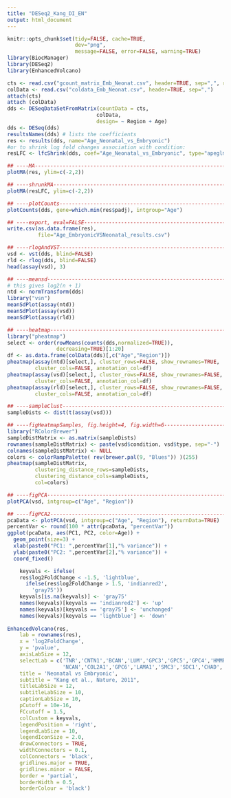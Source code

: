 ```yaml
---
title: "DESeq2_Kang_DI_EN"
output: html_document
---
```


```r
knitr::opts_chunk$set(tidy=FALSE, cache=TRUE,
                      dev="png",
                      message=FALSE, error=FALSE, warning=TRUE)
library(BiocManager)
library(DESeq2)
library(EnhancedVolcano)
```


```r
cts <- read.csv("gcount_matrix_Emb_Neonat.csv", header=TRUE, sep=",", row.names = "ID_REF")
colData <- read.csv("coldata_Emb_Neonat.csv", header=TRUE, sep=",")
attach(cts)
attach (colData)
dds <- DESeqDataSetFromMatrix(countData = cts,
                             colData,
                             design= ~ Region + Age)
dds <- DESeq(dds)
resultsNames(dds) # lists the coefficients
res <- results(dds, name="Age_Neonatal_vs_Embryonic")
#or to shrink log fold changes association with condition:
resLFC <- lfcShrink(dds, coef="Age_Neonatal_vs_Embryonic", type="apeglm")
```


```r
## ----MA------------------------------------------------------------------
plotMA(res, ylim=c(-2,2))

## ----shrunkMA------------------------------------------------------------
plotMA(resLFC, ylim=c(-2,2))

## ----plotCounts----------------------------------------------------------
plotCounts(dds, gene=which.min(res$padj), intgroup="Age")

```


```r
## ----export, eval=FALSE--------------------------------------------------
write.csv(as.data.frame(res),
          file="Age_EmbryonicVSNeonatal_results.csv")

```


```r

## ----rlogAndVST----------------------------------------------------------
vsd <- vst(dds, blind=FALSE)
rld <- rlog(dds, blind=FALSE)
head(assay(vsd), 3)

## ----meansd--------------------------------------------------------------
# this gives log2(n + 1)
ntd <- normTransform(dds)
library("vsn")
meanSdPlot(assay(ntd))
meanSdPlot(assay(vsd))
meanSdPlot(assay(rld))
```


```r
## ----heatmap-------------------------------------------------------------
library("pheatmap")
select <- order(rowMeans(counts(dds,normalized=TRUE)),
                decreasing=TRUE)[1:20]
df <- as.data.frame(colData(dds)[,c("Age","Region")])
pheatmap(assay(ntd)[select,], cluster_rows=FALSE, show_rownames=TRUE,
         cluster_cols=FALSE, annotation_col=df)
pheatmap(assay(vsd)[select,], cluster_rows=FALSE, show_rownames=FALSE,
         cluster_cols=FALSE, annotation_col=df)
pheatmap(assay(rld)[select,], cluster_rows=FALSE, show_rownames=FALSE,
         cluster_cols=FALSE, annotation_col=df)
```


```r
## ----sampleClust---------------------------------------------------------
sampleDists <- dist(t(assay(vsd)))

## ----figHeatmapSamples, fig.height=4, fig.width=6------------------------
library("RColorBrewer")
sampleDistMatrix <- as.matrix(sampleDists)
rownames(sampleDistMatrix) <- paste(vsd$condition, vsd$type, sep="-")
colnames(sampleDistMatrix) <- NULL
colors <- colorRampPalette( rev(brewer.pal(9, "Blues")) )(255)
pheatmap(sampleDistMatrix,
         clustering_distance_rows=sampleDists, 
         clustering_distance_cols=sampleDists,
         col=colors)
```


```r

## ----figPCA--------------------------------------------------------------
plotPCA(vsd, intgroup=c("Age", "Region"))

## ----figPCA2-------------------------------------------------------------
pcaData <- plotPCA(vsd, intgroup=c("Age", "Region"), returnData=TRUE)
percentVar <- round(100 * attr(pcaData, "percentVar"))
ggplot(pcaData, aes(PC1, PC2, color=Age)) +
  geom_point(size=3) +
  xlab(paste0("PC1: ",percentVar[1],"% variance")) +
  ylab(paste0("PC2: ",percentVar[2],"% variance")) + 
  coord_fixed()
```


```r
    keyvals <- ifelse(
    res$log2FoldChange < -1.5, 'lightblue',
      ifelse(res$log2FoldChange > 1.5, 'indianred2',
        'gray75'))
    keyvals[is.na(keyvals)] <- 'gray75'
    names(keyvals)[keyvals == 'indianred2'] <- 'up'
    names(keyvals)[keyvals == 'gray75'] <- 'unchanged'
    names(keyvals)[keyvals == 'lightblue'] <- 'down'
  
EnhancedVolcano(res,
    lab = rownames(res),
    x = 'log2FoldChange',
    y = 'pvalue',
    axisLabSize = 12,
    selectLab = c('TNR','CNTN1','BCAN','LUM','GPC3','GPC5','GPC4','HMMR','ITGA2',
                  'NCAN','COL2A1','GPC6','LAMA1','SMC3','SDC1','CHAD','COL3A1','MMP24','PRELP','MBP','ADAM11','VCAN','PTPRZ1'),
    title = 'Neonatal vs Embryonic',
    subtitle = "Kang et al., Nature, 2011",
    titleLabSize = 12,
    subtitleLabSize = 10,
    captionLabSize = 10,
    pCutoff = 10e-16,
    FCcutoff = 1.5,
    colCustom = keyvals,
    legendPosition = 'right',
    legendLabSize = 10,
    legendIconSize = 2.0,
    drawConnectors = TRUE,
    widthConnectors = 0.1,
    colConnectors = 'black',
    gridlines.major = TRUE,
    gridlines.minor = FALSE,
    border = 'partial',
    borderWidth = 0.5,
    borderColour = 'black')
```